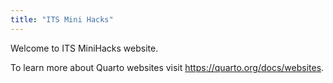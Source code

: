```yaml
---
title: "ITS Mini Hacks"
---
```


Welcome to ITS MiniHacks website.

To learn more about Quarto websites visit <https://quarto.org/docs/websites>.
